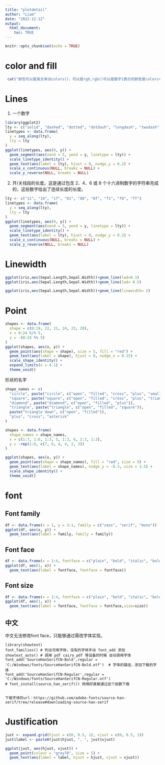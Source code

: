 ```yaml
---
title: "plotdetail"
author: "Liam"
date: "2022-12-12"
output: 
  html_document:
    toc: TRUE
---
```


```r
knitr::opts_chunk$set(echo = TRUE)
```



# color and fill 


```r
 cat("颜色可以是英文单词colors()，可以是rgb,rgb()可以是数字1表示的颜色是colors()[1]，可以是颜色十六进制代码Hex code：#69b3a2\n")
```


# Lines

1. 一个数字
```r
library(ggplot2)
lty <- c("solid", "dashed", "dotted", "dotdash", "longdash", "twodash")
linetypes <- data.frame(
  y = seq_along(lty),
  lty = lty
) 
ggplot(linetypes, aes(0, y)) + 
  geom_segment(aes(xend = 5, yend = y, linetype = lty)) + 
  scale_linetype_identity() + 
  geom_text(aes(label = lty), hjust = 0, nudge_y = 0.2) +
  scale_x_continuous(NULL, breaks = NULL) + 
  scale_y_reverse(NULL, breaks = NULL)
```

2. 开/关线段的长度。这是通过包含 2、4、6 或 8 个十六进制数字的字符串完成的，这些数字给出了连续长度的长度。

```r
lty <- c("11", "18", "1f", "81", "88", "8f", "f1", "f8", "ff")
linetypes <- data.frame(
  y = seq_along(lty),
  lty = lty
) 
ggplot(linetypes, aes(0, y)) + 
  geom_segment(aes(xend = 5, yend = y, linetype = lty)) + 
  scale_linetype_identity() + 
  geom_text(aes(label = lty), hjust = 0, nudge_y = 0.2) +
  scale_x_continuous(NULL, breaks = NULL) + 
  scale_y_reverse(NULL, breaks = NULL)
```



# Linewidth

```r
ggplot(iris,aes(Sepal.Length,Sepal.Width))+geom_line(lwd=0.1)
ggplot(iris,aes(Sepal.Length,Sepal.Width))+geom_line(lwd= 0.5)

ggplot(iris,aes(Sepal.Length,Sepal.Width))+geom_line(linewidth= 2)
```


# Point

 [0,25]:

```r
shapes <- data.frame(
  shape = c(0:19, 22, 21, 24, 23, 20),
  x = 0:24 %/% 5,
  y = -(0:24 %% 5)
)
ggplot(shapes, aes(x, y)) + 
  geom_point(aes(shape = shape), size = 5, fill = "red") +
  geom_text(aes(label = shape), hjust = 0, nudge_x = 0.15) +
  scale_shape_identity() +
  expand_limits(x = 4.1) +
  theme_void()
```



形状的名字


```r
shape_names <- c(
  "circle", paste("circle", c("open", "filled", "cross", "plus", "small")), "bullet",
  "square", paste("square", c("open", "filled", "cross", "plus", "triangle")),
  "diamond", paste("diamond", c("open", "filled", "plus")),
  "triangle", paste("triangle", c("open", "filled", "square")),
  paste("triangle down", c("open", "filled")),
  "plus", "cross", "asterisk"
)

shapes <- data.frame(
  shape_names = shape_names,
  x = c(1:7, 1:6, 1:3, 5, 1:3, 6, 2:3, 1:3),
  y = -rep(1:6, c(7, 6, 4, 4, 2, 3))
)

ggplot(shapes, aes(x, y)) +
  geom_point(aes(shape = shape_names), fill = "red", size = 5) +
  geom_text(aes(label = shape_names), nudge_y = -0.3, size = 3.5) +
  scale_shape_identity() +
  theme_void()
```


# font


## Font family


```r
df <- data.frame(x = 1, y = 3:1, family = c("sans", "serif", "mono"))
ggplot(df, aes(x, y)) + 
  geom_text(aes(label = family, family = family))
```


## Font face

```r
df <- data.frame(x = 1:4, fontface = c("plain", "bold", "italic", "bold.italic"))
ggplot(df, aes(1, x)) + 
  geom_text(aes(label = fontface, fontface = fontface))
```


## Font size


```r
df <- data.frame(x = 1:4, fontface = c("plain", "bold", "italic", "bold.italic"),size=1:4)
ggplot(df, aes(1, x)) + 
  geom_text(aes(label = fontface, fontface = fontface,size=size))
```


## 中文

中文无法修改font face，只能够通过需改字体实现。

```
library(showtext)
font_families() # 列出可用字体，没有的字体手动 font_add 添加
showtext_auto() # 调用 pdf cairo_pdf 等设备的时候 自动调用字体
font_add('SourceHanSerifCN-Bold',regular = 'C:/Windows/fonts/SourceHanSerifCN-Bold.otf')  # 字体的路径，添加下载的字体
font_add('SourceHanSerifCN-Regular',regular = 'C:/Windows/fonts/SourceHanSerifCN-Regular.otf') 
# font_install(source_han_serif()) 网络好直接通过这个函数下载


下载字体的url：https://github.com/adobe-fonts/source-han-serif/tree/release#downloading-source-han-serif

```



# Justification


```r
just <- expand.grid(hjust = c(0, 0.5, 1), vjust = c(0, 0.5, 1))
just$label <- paste0(just$hjust, ", ", just$vjust)

ggplot(just, aes(hjust, vjust)) +
  geom_point(colour = "grey70", size = 5) + 
  geom_text(aes(label = label, hjust = hjust, vjust = vjust))
```

